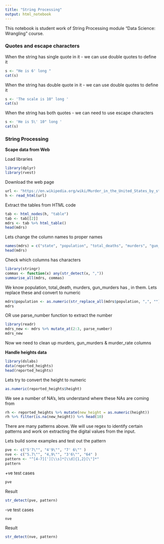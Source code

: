 ---
title: "String Processing"
output: html_notebook
---

This notebook is student work of String Processing module "Data Science: Wrangling" course.

<H3> Quotes and escape characters </H3>

When the string has single quote in it - we can use double quotes to define it

```{r}
s <- "He is 6' long "
cat(s)
```

When the string has double quote in it - we can use double quotes to define it

```{r}
s <- 'The scale is 10" long '
cat(s)
```


When the string has both quotes - we can need to use escape characters

```{r}
s <- 'He is 5\' 10" long '
cat(s)
```


<H3> String Processing </H3>

<B> Scape data from Web </B>

Load libraries
```{r}
library(dplyr)
library(rvest)
```

Download the web page

```{r}
url <- "https://en.wikipedia.org/wiki/Murder_in_the_United_States_by_state"
h <- read_html(url)
```

Extract the tables from HTML code

```{r}
tab <- html_nodes(h, "table")
tab <- tab[[2]]
mdrs <- tab %>% html_table()
head(mdrs)
```

Lets change the column names to proper names

```{r}
names(mdrs) = c("state", "population", "total_deaths", "murders", "gun_murders", "gun_ownership", "total_rate", "murder_rate", "gun_murder_rate")
head(mdrs)
```

Check which columns has characters

```{r}
library(stringr)
commas <- function(x) any(str_detect(x, ","))
summarise_all(mdrs, commas)
```

We know population, total_death, murders, gun_murders has , in them.  Lets replace these and convert to numeric

```{r}
mdrs$population <- as.numeric(str_replace_all(mdrs$population, ",", ""))
mdrs
```

OR use parse_number function to extract the number

```{r}
library(readr)
mdrs_new <- mdrs %>% mutate_at(2:3, parse_number)
mdrs_new
```

Now we need to clean up murders, gun_murders & murder_rate columns


<B>Handle heights data</B>

```{r}
library(dslabs)
data(reported_heights)
head(reported_heights)
```

Lets try to convert the height to numeric

```{r}
as.numeric(reported_heights$height)
```

We see a number of NA's, lets understand where these NAs are coming from

```{r}
rh <- reported_heights %>% mutate(new_height = as.numeric(height))
rh %>% filter(is.na(new_height)) %>% head(10)
```

There are many patterns above.  We will use regex to identify certain patterns and work on extracting the digital values from the input.

Lets build some examples and test out the pattern


```{r}
pve <- c("5'7\"", "4'9\"", "7' 6\"" )
nve <- c("5.7\"", "4,9\"", "3'6\"", "64" )
pattern <- "^[4-7]['][\\s]*[\\d]{1,2}[\"]*"
pattern
```

+ve test cases
```{r}
pve
```

Result
```{r}
str_detect(pve, pattern)
```

-ve test cases
```{r}
nve
```

Result
```{r}
str_detect(nve, pattern)
```
